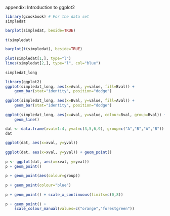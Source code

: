 appendix: Introduction to ggplot2
```r
library(gcookbook) # For the data set
simpledat

barplot(simpledat, beside=TRUE)
    
t(simpledat)

barplot(t(simpledat), beside=TRUE)
    
plot(simpledat[1,], type="l")
lines(simpledat[2,], type="l", col="blue")
    
simpledat_long

library(ggplot2)
ggplot(simpledat_long, aes(x=Aval, y=value, fill=Bval)) +
    geom_bar(stat="identity", position="dodge")
    
ggplot(simpledat_long, aes(x=Bval, y=value, fill=Aval)) +
    geom_bar(stat="identity", position="dodge")
    
ggplot(simpledat_long, aes(x=Aval, y=value, colour=Bval, group=Bval)) +
    geom_line()
    
dat <- data.frame(xval=1:4, yval=c(3,5,6,9), group=c("A","B","A","B"))
dat

ggplot(dat, aes(x=xval, y=yval))
    
ggplot(dat, aes(x=xval, y=yval)) + geom_point()
    
p <- ggplot(dat, aes(x=xval, y=yval))
p + geom_point()
    
p + geom_point(aes(colour=group))
    
p + geom_point(colour="blue")
    
p + geom_point() + scale_x_continuous(limits=c(0,8))
    
p + geom_point() +
    scale_colour_manual(values=c("orange","forestgreen"))
```

